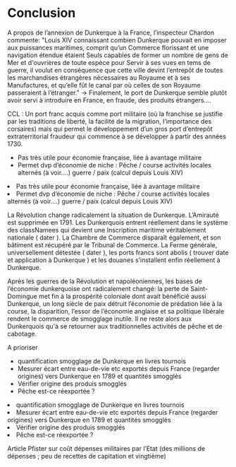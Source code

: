 #  Conclusion

 A propos de l’annexion de Dunkerque à la France, l’inspecteur Chardon commente: "Louis XIV connaissant combien Dunkerque pouvait en imposer aux puissances maritimes, comprit qu’un Commerce florissant et une navigation étendue étaient Seuls capables de former un nombre de gens de Mer et d'ouvrières de toute espèce pour Servir à ses vues en tems de guerre, il voulut en conséquence que cette ville devint l’entrepôt de toutes les marchandises étrangères nécessaires au Royaume et à ses Manufactures, et qu’elle fût le canal par où celles de son Royaume passeraient à l’étranger." -&gt; Finalement, le port de Dunkerque semble plutôt avoir servi à introduire en France, en fraude, des produits étrangers....

 CCL : Un port franc acquis comme port militaire (où la franchise se justifie par les traditions de liberté, la facilité de la migration, l’importance des corsaires) mais qui permet le développement d’un gros port d’entrepôt extraterritorial fraudeur qui commence à se développer à partir des années 1730.

*    Pas très utile pour économie française, liée à avantage militaire 
*    Permet dvp d’économie de niche : Pêche / course activités locales alternés (à voir....) guerre / paix (calcul depuis Louis XIV) 

<li> Pas très utile pour économie française, liée à avantage militaire</li>
<li> Permet dvp d’économie de niche : Pêche / course activités locales alternés (à voir....) guerre / paix (calcul depuis Louis XIV)</li>

 La Révolution change radicalement la situation de Dunkerque. L’Amirauté est supprimée en 1791. Les Dunkerquois entrent réellement dans le système des classNamees qui devient une Inscription maritime véritablement nationale ( dater ). La Chambre de Commerce disparaît également, et son bâtiment est récupéré par le Tribunal de Commerce. La Ferme générale, universellement détestée ( dater ), les ports francs sont abolis ( trouver date et application à Dunkerque ) et les douanes s’installent enfin réellement à Dunkerque.

 Après les guerres de la Révolution et napoléoniennes, les bases de l’économie dunkerquoise ont radicalement changé: la perte de Saint-Domingue met fin à la prospérité coloniale dont avait bénéficié aussi Dunkerque, un long siècle de paix détruit l’économie de prédation liée à la course, la disparition, l’essor de l’économie anglaise et sa politique libérale rendent le commerce de smogglage inutile. Il ne reste alors aux Dunkerquois qu'à se retourner aux traditionnelles activités de pêche et de cabotage.

 A prioriser

*    quantification smogglage de Dunkerque en livres tournois 
*    Mesurer écart entre eau-de-vie etc exportés depuis France (regarder origines) vers Dunkerque en 1789 et quantités smogglés 
*    Vérifier origine des produis smogglés 
*    Pêche est-ce réexportée ? 

<li> quantification smogglage de Dunkerque en livres tournois</li>
<li> Mesurer écart entre eau-de-vie etc exportés depuis France (regarder origines) vers Dunkerque en 1789 et quantités smogglés</li>
<li> Vérifier origine des produis smogglés</li>
<li> Pêche est-ce réexportée ?</li>

 Article Pfister sur coût dépenses militaires par l’Etat (des millions de dépenses ; peu de recettes de capitation et vingtième)